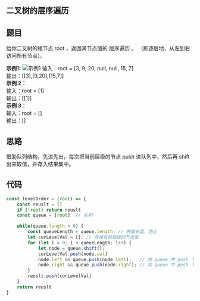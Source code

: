 ## 二叉树的层序遍历
<TitleMsg
    link='https://leetcode.cn/problems/binary-tree-level-order-traversal/description/'
    level='middle'
    title='No.102 二叉树的层序遍历'
/>


## 题目
给你二叉树的根节点 root ，返回其节点值的 层序遍历 。 （即逐层地，从左到右访问所有节点）。

**示例1:**
![示例1](https://assets.leetcode.com/uploads/2021/02/19/tree1.jpg)
输入：root = [3, 9, 20, null, null, 15, 7]  
输出：[[3],[9,20],[15,7]]  
**示例 2：**  
输入：root = [1]  
输出：[[1]]  
**示例 3：**  
输入：root = []  
输出：[]  

## 思路
借助队列结构，先进先出，每次把当前层级的节点 push 进队列中，然后再 shift 出来取值，并存入结果集中。



## 代码
```javascript
const levelOrder = (root) => {
    const reuslt = []
    if (!root) return reuslt
    const queue = [root]  // 队列

    while(queue.length > 0) {
        const queueLength = queue.length; // 先取长度，防止
        let curLevelVal = []; // 存储当前层级的节点值
        for (let i = 0; i < queueLength; i++) {
            let node = queue.shift();
            curLevelVal.push(node.val)
            node.left && queue.push(node.left);   // 向 queue 中 push 下一层级的节点
            node.right && queue.push(node.right); // 向 queue 中 push 下一层级的节点
        }
        reuslt.push(curLevelVal)
    }
    return reuslt
}
```
